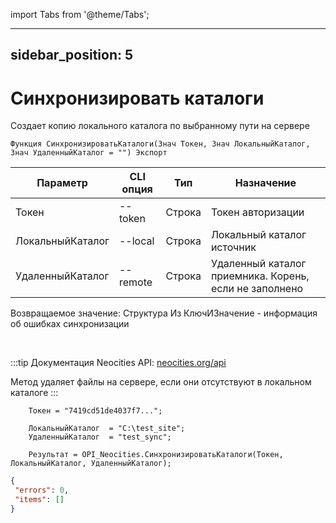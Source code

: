 ﻿import Tabs from '@theme/Tabs';

---
sidebar_position: 5
---

# Синхронизировать каталоги
 Создает копию локального каталога по выбранному пути на сервере



`Функция СинхронизироватьКаталоги(Знач Токен, Знач ЛокальныйКаталог, Знач УдаленныйКаталог = "") Экспорт`

  | Параметр | CLI опция | Тип | Назначение |
  |-|-|-|-|
  | Токен | --token | Строка | Токен авторизации |
  | ЛокальныйКаталог | --local | Строка | Локальный каталог источник |
  | УдаленныйКаталог | --remote | Строка | Удаленный каталог приемника. Корень, если не заполнено |

  
  Возвращаемое значение:   Структура Из КлючИЗначение - информация об ошибках синхронизации

<br/>

:::tip
Документация Neocities API: [neocities.org/api](https://neocities.org/api)

 Метод удаляет файлы на сервере, если они отсутствуют в локальном каталоге
:::
<br/>


```bsl title="Пример кода"
    Токен = "7419cd51de4037f7...";

    ЛокальныйКаталог  = "C:\test_site";
    УдаленныйКаталог  = "test_sync";

    Результат = OPI_Neocities.СинхронизироватьКаталоги(Токен, ЛокальныйКаталог, УдаленныйКаталог);
```
    



```json title="Результат"
{
 "errors": 0,
 "items": []
}
```
